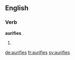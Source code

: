 ==English==

===Verb===
'''aurifies'''

# {{en-third-person singular of|aurify}}

[[de:aurifies]]
[[fr:aurifies]]
[[sv:aurifies]]